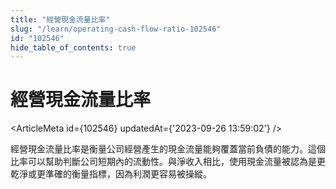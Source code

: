 ```yaml
---
title: "經營現金流量比率"
slug: "/learn/operating-cash-flow-ratio-102546"
id: "102546"
hide_table_of_contents: true
---
```



# 經營現金流量比率

<ArticleMeta id={102546} updatedAt={'2023-09-26 13:59:02'} />
<div className='border-solid border-b border-t-0 my-4 border-[var(--ifm-color-gray-300)]' />

經營現金流量比率是衡量公司經營產生的現金流量能夠覆蓋當前負債的能力。這個比率可以幫助判斷公司短期內的流動性。與淨收入相比，使用現金流量被認為是更乾淨或更準確的衡量指標，因為利潤更容易被操縱。
